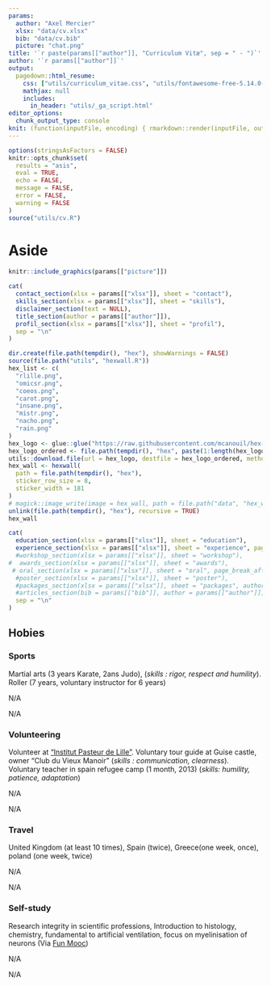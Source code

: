 ```yaml
---
params:
  author: "Axel Mercier"
  xlsx: "data/cv.xlsx"
  bib: "data/cv.bib"
  picture: "chat.png"
title: '`r paste(params[["author"]], "Curriculum Vitæ", sep = " - ")`'
author: '`r params[["author"]]`'
output:
  pagedown::html_resume:
    css: ["utils/curriculum_vitae.css", "utils/fontawesome-free-5.14.0-web/css/all.min.css"]
    mathjax: null
    includes:
      in_header: "utils/_ga_script.html"
editor_options: 
  chunk_output_type: console
knit: (function(inputFile, encoding) { rmarkdown::render(inputFile, output_file = "index.html", encoding = encoding, output_dir = "docs") })
---
```


```r
options(stringsAsFactors = FALSE)
knitr::opts_chunk$set(
  results = "asis", 
  eval = TRUE, 
  echo = FALSE, 
  message = FALSE, 
  error = FALSE, 
  warning = FALSE
)
source("utils/cv.R")
```

# Aside

```r
knitr::include_graphics(params[["picture"]])
```

```r
cat(
  contact_section(xlsx = params[["xlsx"]], sheet = "contact"),
  skills_section(xlsx = params[["xlsx"]], sheet = "skills"),
  disclaimer_section(text = NULL),
  title_section(author = params[["author"]]),
  profil_section(xlsx = params[["xlsx"]], sheet = "profil"),
  sep = "\n"
)
```

```r
dir.create(file.path(tempdir(), "hex"), showWarnings = FALSE)
source(file.path("utils", "hexwall.R"))
hex_list <- c(
  "rlille.png", 
  "omicsr.png", 
  "coeos.png",
  "carot.png", 
  "insane.png", 
  "mistr.png", 
  "nacho.png", 
  "rain.png"
)
hex_logo <- glue::glue("https://raw.githubusercontent.com/mcanouil/hex-stickers/master/PNG/{tolower(hex_list)}")
hex_logo_ordered <- file.path(tempdir(), "hex", paste(1:length(hex_logo), basename(hex_logo), sep = "-"))
utils::download.file(url = hex_logo, destfile = hex_logo_ordered, method = "libcurl")
hex_wall <- hexwall(
  path = file.path(tempdir(), "hex"),
  sticker_row_size = 8,
  sticker_width = 181
)
# magick::image_write(image = hex_wall, path = file.path("data", "hex_wall.png"), format = "png")
unlink(file.path(tempdir(), "hex"), recursive = TRUE)
hex_wall
```

```r
cat(
  education_section(xlsx = params[["xlsx"]], sheet = "education"),
  experience_section(xlsx = params[["xlsx"]], sheet = "experience", page_break_after = FALSE),
  #workshop_section(xlsx = params[["xlsx"]], sheet = "workshop"),
#  awards_section(xlsx = params[["xlsx"]], sheet = "awards"),
 # oral_section(xlsx = params[["xlsx"]], sheet = "oral", page_break_after = TRUE),
  #poster_section(xlsx = params[["xlsx"]], sheet = "poster"),
  #packages_section(xlsx = params[["xlsx"]], sheet = "packages", author = params[["author"]]),
  #articles_section(bib = params[["bib"]], author = params[["author"]]),
  sep = "\n"
)
```

## Hobies  {data-icon=heart}

### Sports

Martial arts (3 years Karate, 2ans Judo), (*skills : rigor, respect and humility*). Roller (7 years, voluntary instructor for 6 years)

N/A

N/A

### Volunteering

Volunteer at ["Institut Pasteur de Lille"](https://www.pasteur-lille.fr/accueil/). Voluntary tour guide at Guise castle, owner "Club du Vieux Manoir" (*skills : communication, clearness*). Voluntary teacher in spain refugee camp (1 month, 2013) (*skills: humility, patience, adaptation*)

N/A

N/A

### Travel

United Kingdom (at least 10 times), Spain (twice), Greece(one week, once), poland (one week, twice)

N/A

N/A

### Self-study

Research integrity in scientific professions, Introduction to histology, chemistry, fundamental to artificial ventilation, focus on myelinisation of neurons (Via [Fun Mooc](https://www.fun-mooc.fr))

N/A

N/A